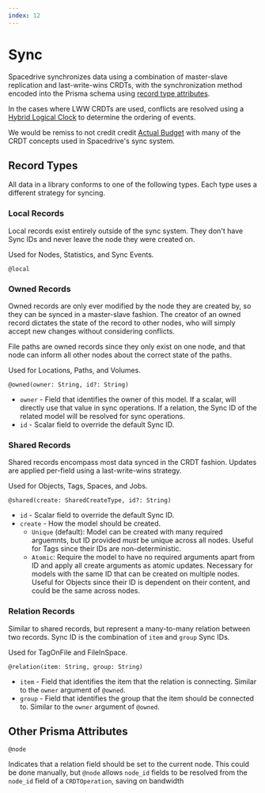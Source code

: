 ```yaml
---
index: 12
---
```


# Sync

Spacedrive synchronizes data using a combination of master-slave replication and last-write-wins CRDTs,
with the synchronization method encoded into the Prisma schema using [record type attributes](#record-types).

In the cases where LWW CRDTs are used,
conflicts are resolved using a [Hybrid Logical Clock](https://github.com/atolab/uhlc-rs)
to determine the ordering of events.

We would be remiss to not credit credit [Actual Budget](https://actualbudget.com/)
with many of the CRDT concepts used in Spacedrive's sync system.

## Record Types

All data in a library conforms to one of the following types.
Each type uses a different strategy for syncing.

### Local Records

Local records exist entirely outside of the sync system.
They don't have Sync IDs and never leave the node they were created on.

Used for Nodes, Statistics, and Sync Events.

`@local`

### Owned Records

Owned records are only ever modified by the node they are created by,
so they can be synced in a master-slave fashion.
The creator of an owned record dictates the state of the record to other nodes,
who will simply accept new changes without considering conflicts.

File paths are owned records since they only exist on one node,
and that node can inform all other nodes about the correct state of the paths.

Used for Locations, Paths, and Volumes.

`@owned(owner: String, id?: String)`

- `owner` - Field that identifies the owner of this model.
  If a scalar, will directly use that value in sync operations.
  If a relation, the Sync ID of the related model will be resolved for sync operations.
- `id` - Scalar field to override the default Sync ID.

### Shared Records

Shared records encompass most data synced in the CRDT fashion.
Updates are applied per-field using a last-write-wins strategy.

Used for Objects, Tags, Spaces, and Jobs.

`@shared(create: SharedCreateType, id?: String)`

- `id` - Scalar field to override the default Sync ID.
- `create` - How the model should be created.
  - `Unique` (default): Model can be created with many required arguemnts,
    but ID provided _must_ be unique across all nodes.
    Useful for Tags since their IDs are non-deterministic.
  - `Atomic`: Require the model to have no required arguments apart from ID and apply all create arguments as atomic updates.
    Necessary for models with the same ID that can be created on multiple nodes.
    Useful for Objects since their ID is dependent on their content,
    and could be the same across nodes.

### Relation Records

Similar to shared records, but represent a many-to-many relation between two records.
Sync ID is the combination of `item` and `group` Sync IDs.

Used for TagOnFile and FileInSpace.

`@relation(item: String, group: String)`

- `item` - Field that identifies the item that the relation is connecting.
  Similar to the `owner` argument of `@owned`.
- `group` - Field that identifies the group that the item should be connected to.
  Similar to the `owner` argument of `@owned`.

## Other Prisma Attributes

`@node`

Indicates that a relation field should be set to the current node.
This could be done manually,
but `@node` allows `node_id` fields to be resolved from the `node_id` field of a `CRDTOperation`,
saving on bandwidth
